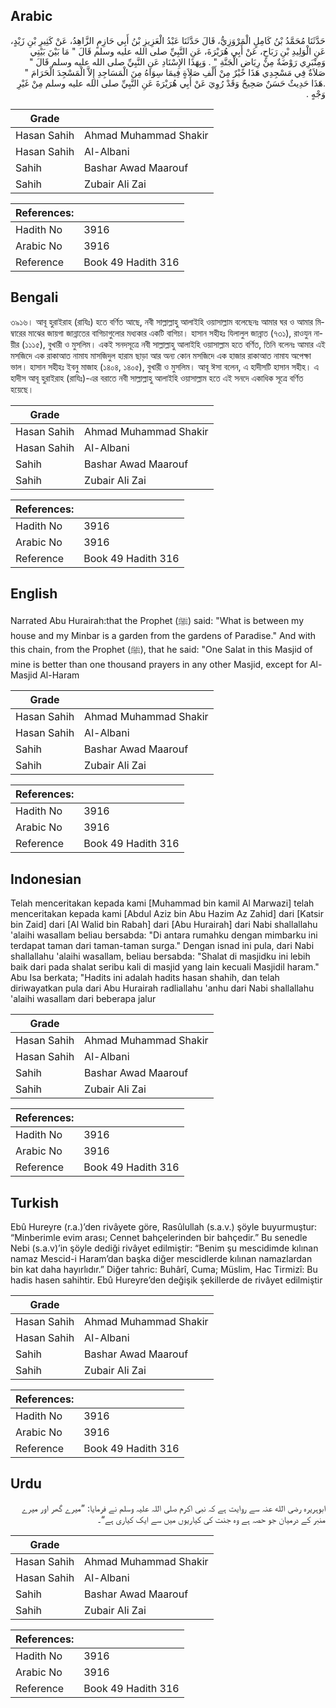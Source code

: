 ## Arabic


<div dir="rtl" lang="ar" style={{fontSize:'larger',backgroundColor:'#f8f9fa',padding:20}}>
حَدَّثَنَا مُحَمَّدُ بْنُ كَامِلٍ الْمَرْوَزِيُّ، قَالَ حَدَّثَنَا عَبْدُ الْعَزِيزِ بْنُ أَبِي حَازِمٍ الزَّاهِدُ، عَنْ كَثِيرِ بْنِ زَيْدٍ، عَنِ الْوَلِيدِ بْنِ رَبَاحٍ، عَنْ أَبِي هُرَيْرَةَ، عَنِ النَّبِيِّ صلى الله عليه وسلم قَالَ ‏"‏ مَا بَيْنَ بَيْتِي وَمِنْبَرِي رَوْضَةٌ مِنْ رِيَاضِ الْجَنَّةِ ‏"‏ ‏.‏ وَبِهَذَا الإِسْنَادِ عَنِ النَّبِيِّ صلى الله عليه وسلم قَالَ ‏"‏ صَلاَةٌ فِي مَسْجِدِي هَذَا خَيْرٌ مِنْ أَلْفِ صَلاَةٍ فِيمَا سِوَاهُ مِنَ الْمَسَاجِدِ إِلاَّ الْمَسْجِدَ الْحَرَامَ ‏"‏ ‏.‏هَذَا حَدِيثٌ حَسَنٌ صَحِيحٌ وَقَدْ رُوِيَ عَنْ أَبِي هُرَيْرَةَ عَنِ النَّبِيِّ صلى الله عليه وسلم مِنْ غَيْرِ وَجْهٍ ‏.‏
</div>
<div style={{backgroundColor:'#f8f9fa',padding:20, marginBottom: 10}}><table> <thead> <tr> <th>Grade</th> <th></th> </tr> </thead> <tbody> <tr><td>Hasan Sahih</td><td>Ahmad Muhammad Shakir</td></tr><tr><td>Hasan Sahih</td><td>Al-Albani</td></tr><tr><td>Sahih</td><td>Bashar Awad Maarouf</td></tr><tr><td>Sahih</td><td>Zubair Ali Zai</td></tr></tbody></table><table> <thead> <tr> <th>References:</th> <th></th> </tr> </thead> <tbody><tr><td>Hadith No</td><td>3916</td></tr><tr><td>Arabic No</td><td>3916</td></tr><tr><td>Reference</td><td>Book 49 Hadith 316</td></tr></tbody></table></div>

## Bengali


<div dir="ltr" lang="bn" style={{fontSize:'larger',backgroundColor:'#f8f9fa',padding:20}}>
৩৯১৬। আবূ হুরাইরাহ (রাযিঃ) হতে বর্ণিত আছে, নবী সাল্লাল্লাহু আলাইহি ওয়াসাল্লাম বলেছেনঃ আমার ঘর ও আমার মিম্বারের মাঝের জায়গা জান্নাতের বাগিচাগুলোর মধ্যকার একটি বাগিচা। হাসান সহীহঃ যিলালুল জান্নাত (৭৩১), রাওযুন নায়ীর (১১১৫), বুখারী ও মুসলিম। একই সনদসূত্রে নবী সাল্লাল্লাহু আলাইহি ওয়াসাল্লাম হতে বর্ণিত, তিনি বলেনঃ আমার এই মসজিদে এক রাকাআত নামায মাসজিদুল হারাম ছাড়া আর অন্য কোন মসজিদে এক হাজার রাকাআত নামায অপেক্ষা ভাল। হাসান সহীহঃ ইবনু মাজাহ (১৪০৪, ১৪০৫), বুখারী ও মুসলিম। আবূ ঈসা বলেন, এ হাদীসটি হাসান সহীহ। এ হাদীস আবূ হুরাইরাহ (রাযিঃ)-এর বরাতে নবী সাল্লাল্লাহু আলাইহি ওয়াসাল্লাম হতে এই সনদে একাধিক সূত্রে বর্ণিত হয়েছে।
</div>
<div style={{backgroundColor:'#f8f9fa',padding:20, marginBottom: 10}}><table> <thead> <tr> <th>Grade</th> <th></th> </tr> </thead> <tbody> <tr><td>Hasan Sahih</td><td>Ahmad Muhammad Shakir</td></tr><tr><td>Hasan Sahih</td><td>Al-Albani</td></tr><tr><td>Sahih</td><td>Bashar Awad Maarouf</td></tr><tr><td>Sahih</td><td>Zubair Ali Zai</td></tr></tbody></table><table> <thead> <tr> <th>References:</th> <th></th> </tr> </thead> <tbody><tr><td>Hadith No</td><td>3916</td></tr><tr><td>Arabic No</td><td>3916</td></tr><tr><td>Reference</td><td>Book 49 Hadith 316</td></tr></tbody></table></div>

## English


<div dir="ltr" lang="en" style={{fontSize:'larger',backgroundColor:'#f8f9fa',padding:20}}>
Narrated Abu Hurairah:that the Prophet (ﷺ) said: "What is between my house and my Minbar is a garden from the gardens of Paradise." And with this chain, from the Prophet (ﷺ), that he said: "One Salat in this Masjid of mine is better than one thousand prayers in any other Masjid, except for Al-Masjid Al-Haram
</div>
<div style={{backgroundColor:'#f8f9fa',padding:20, marginBottom: 10}}><table> <thead> <tr> <th>Grade</th> <th></th> </tr> </thead> <tbody> <tr><td>Hasan Sahih</td><td>Ahmad Muhammad Shakir</td></tr><tr><td>Hasan Sahih</td><td>Al-Albani</td></tr><tr><td>Sahih</td><td>Bashar Awad Maarouf</td></tr><tr><td>Sahih</td><td>Zubair Ali Zai</td></tr></tbody></table><table> <thead> <tr> <th>References:</th> <th></th> </tr> </thead> <tbody><tr><td>Hadith No</td><td>3916</td></tr><tr><td>Arabic No</td><td>3916</td></tr><tr><td>Reference</td><td>Book 49 Hadith 316</td></tr></tbody></table></div>

## Indonesian


<div dir="ltr" lang="id" style={{fontSize:'larger',backgroundColor:'#f8f9fa',padding:20}}>
Telah menceritakan kepada kami [Muhammad bin kamil Al Marwazi] telah menceritakan kepada kami [Abdul Aziz bin Abu Hazim Az Zahid] dari [Katsir bin Zaid] dari [Al Walid bin Rabah] dari [Abu Hurairah] dari Nabi shallallahu 'alaihi wasallam beliau bersabda: "Di antara rumahku dengan mimbarku ini terdapat taman dari taman-taman surga." Dengan isnad ini pula, dari Nabi shallallahu 'alaihi wasallam, beliau bersabda: "Shalat di masjidku ini lebih baik dari pada shalat seribu kali di masjid yang lain kecuali Masjidil haram." Abu Isa berkata; "Hadits ini adalah hadits hasan shahih, dan telah diriwayatkan pula dari Abu Hurairah radliallahu 'anhu dari Nabi shallallahu 'alaihi wasallam dari beberapa jalur
</div>
<div style={{backgroundColor:'#f8f9fa',padding:20, marginBottom: 10}}><table> <thead> <tr> <th>Grade</th> <th></th> </tr> </thead> <tbody> <tr><td>Hasan Sahih</td><td>Ahmad Muhammad Shakir</td></tr><tr><td>Hasan Sahih</td><td>Al-Albani</td></tr><tr><td>Sahih</td><td>Bashar Awad Maarouf</td></tr><tr><td>Sahih</td><td>Zubair Ali Zai</td></tr></tbody></table><table> <thead> <tr> <th>References:</th> <th></th> </tr> </thead> <tbody><tr><td>Hadith No</td><td>3916</td></tr><tr><td>Arabic No</td><td>3916</td></tr><tr><td>Reference</td><td>Book 49 Hadith 316</td></tr></tbody></table></div>

## Turkish


<div dir="ltr" lang="tr" style={{fontSize:'larger',backgroundColor:'#f8f9fa',padding:20}}>
Ebû Hureyre (r.a.)’den rivâyete göre, Rasûlullah (s.a.v.) şöyle buyurmuştur: “Minberimle evim arası; Cennet bahçelerinden bir bahçedir.” Bu senedle Nebi (s.a.v)’in şöyle dediği rivâyet edilmiştir: “Benim şu mescidimde kılınan namaz Mescid-i Haram’dan başka diğer mescidlerde kılınan namazlardan bin kat daha hayırlıdır.” Diğer tahric: Buhârî, Cuma; Müslim, Hac Tirmizî: Bu hadis hasen sahihtir. Ebû Hureyre’den değişik şekillerde de rivâyet edilmiştir
</div>
<div style={{backgroundColor:'#f8f9fa',padding:20, marginBottom: 10}}><table> <thead> <tr> <th>Grade</th> <th></th> </tr> </thead> <tbody> <tr><td>Hasan Sahih</td><td>Ahmad Muhammad Shakir</td></tr><tr><td>Hasan Sahih</td><td>Al-Albani</td></tr><tr><td>Sahih</td><td>Bashar Awad Maarouf</td></tr><tr><td>Sahih</td><td>Zubair Ali Zai</td></tr></tbody></table><table> <thead> <tr> <th>References:</th> <th></th> </tr> </thead> <tbody><tr><td>Hadith No</td><td>3916</td></tr><tr><td>Arabic No</td><td>3916</td></tr><tr><td>Reference</td><td>Book 49 Hadith 316</td></tr></tbody></table></div>

## Urdu


<div dir="rtl" lang="ur" style={{fontSize:'larger',backgroundColor:'#f8f9fa',padding:20}}>
ابوہریرہ رضی الله عنہ سے روایت ہے کہ نبی اکرم صلی اللہ علیہ وسلم نے فرمایا: ”میرے گھر اور میرے منبر کے درمیان جو حصہ ہے وہ جنت کی کیاریوں میں سے ایک کیاری ہے“۔
</div>
<div style={{backgroundColor:'#f8f9fa',padding:20, marginBottom: 10}}><table> <thead> <tr> <th>Grade</th> <th></th> </tr> </thead> <tbody> <tr><td>Hasan Sahih</td><td>Ahmad Muhammad Shakir</td></tr><tr><td>Hasan Sahih</td><td>Al-Albani</td></tr><tr><td>Sahih</td><td>Bashar Awad Maarouf</td></tr><tr><td>Sahih</td><td>Zubair Ali Zai</td></tr></tbody></table><table> <thead> <tr> <th>References:</th> <th></th> </tr> </thead> <tbody><tr><td>Hadith No</td><td>3916</td></tr><tr><td>Arabic No</td><td>3916</td></tr><tr><td>Reference</td><td>Book 49 Hadith 316</td></tr></tbody></table></div>
